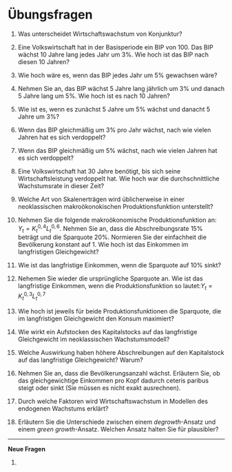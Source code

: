 # Übungsfragen {.unnumbered}

1. Was unterscheidet Wirtschaftswachstum von Konjunktur?

1. Eine Volkswirtschaft hat in der Basisperiode ein BIP von 100. Das BIP wächst 10 Jahre lang jedes Jahr um 3%. Wie hoch ist das BIP nach diesen 10 Jahren?

1. Wie hoch wäre es, wenn das BIP jedes Jahr um 5% gewachsen wäre?

1. Nehmen Sie an, das BIP wächst 5 Jahre lang jährlich um 3% und danach 5 Jahre lang um 5%. Wie hoch ist es nach 10 Jahren?

1. Wie ist es, wenn es zunächst 5 Jahre um 5% wächst und danacht 5 Jahre um 3%?


1. Wenn das BIP gleichmäßig um 3% pro Jahr wächst, nach wie vielen Jahren hat es sich verdoppelt?

1. Wenn das BIP gleichmäßig um 5% wächst, nach wie vielen Jahren hat es sich verdoppelt?

1. Eine Volkswirtschaft hat 30 Jahre benötigt, bis sich seine Wirtschaftsleistung verdoppelt hat. Wie hoch war die durchschnittliche Wachstumsrate in dieser Zeit?

1. Welche Art von Skalenerträgen wird üblicherweise in einer neoklassischen makroökonokischen Produktionsfunktion unterstellt?

1. Nehmen Sie die folgende makroökonomische Produktionsfunktion an: $Y_t=K_t^{0,4} L_t^{0,6}$. Nehmen Sie an, dass die Abschreibungsrate 15% beträgt und die Sparquote 20%. Normieren Sie der einfachheit die Bevölkerung konstant auf 1. Wie hoch ist das Einkommen im langfristigen Gleichgewicht?

1. Wie ist das langfristige Einkommen, wenn die Sparquote auf 10% sinkt?

1. Nehemen Sie wieder die ursprüngliche Sparquote an. Wie ist das langfristige Einkommen, wenn die Produktionsfunktion so lautet:$Y_t=K_t^{0,3} L_t^{0,7}$

1. Wie hoch ist jeweils für beide Produktionsfunktionen die Sparquote, die im langfristigen Gleichgewicht den Konsum maximiert? 

1. Wie wirkt ein Aufstocken des Kapitalstocks auf das langfristige Gleichgewicht im neoklassischen Wachstumsmodell?

1. Welche Auswirkung haben höhere Abschreibungen auf den Kapitalstock auf das langfristige Gleichgewicht? Warum?

1. Nehmen Sie an, dass die Bevölkerungsanzahl wächst. Erläutern Sie, ob das gleichgewichtige Einkommen pro Kopf dadurch ceteris paribus steigt oder sinkt (Sie müssen es nicht exakt ausrechnen).

1. Durch welche Faktoren wird Wirtschaftswachstum in Modellen des endogenen Wachstums erklärt?


1. Erläutern Sie die Unterschiede zwischen einem *degrowth*-Ansatz und einem *green growth*-Ansatz. Welchen Ansatz halten Sie für plausibler?


-------------
**Neue Fragen**

1. 